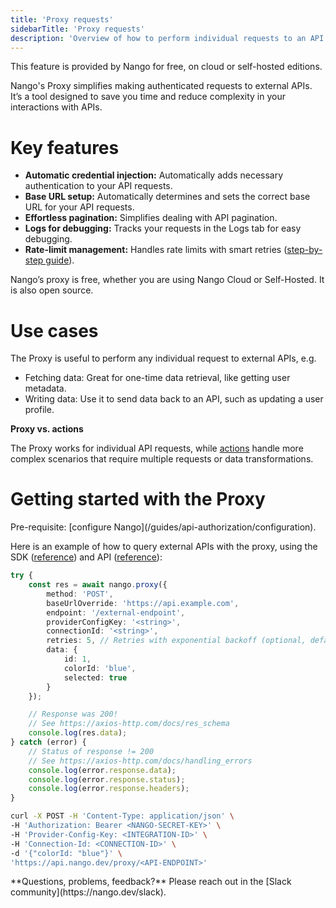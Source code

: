 ```yaml
---
title: 'Proxy requests'
sidebarTitle: 'Proxy requests'
description: 'Overview of how to perform individual requests to an API using the Proxy.'
---
```


<Tip>
This feature is provided by Nango for free, on cloud or self-hosted editions.
</Tip>

Nango's Proxy simplifies making authenticated requests to external APIs. It’s a tool designed to save you time and reduce complexity in your interactions with APIs.

# Key features

- **Automatic credential injection:** Automatically adds necessary authentication to your API requests.
- **Base URL setup:** Automatically determines and sets the correct base URL for your API requests.
- **Effortless pagination:** Simplifies dealing with API pagination.
- **Logs for debugging:** Tracks your requests in the Logs tab for easy debugging.
- **Rate-limit management:** Handles rate limits with smart retries ([step-by-step guide](/guides/rate-limits)).

Nango’s proxy is free, whether you are using Nango Cloud or Self-Hosted. It is also open source.

# Use cases

The Proxy is useful to perform any individual request to external APIs, e.g.

- Fetching data: Great for one-time data retrieval, like getting user metadata.
- Writing data: Use it to send data back to an API, such as updating a user profile.

**Proxy vs. actions**

The Proxy works for individual API requests, while [actions](/guides/actions/overview) handle more complex scenarios that require multiple requests or data transformations.

# Getting started with the Proxy

<Info>
Pre-requisite: [configure Nango](/guides/api-authorization/configuration).
</Info>

Here is an example of how to query external APIs with the proxy, using the SDK ([reference](/reference/sdks/node#proxy-get-requests)) and API ([reference](/reference/api/proxy/get)):

<Tabs>
<Tab title="Node">

```typescript
try {
    const res = await nango.proxy({
        method: 'POST',
        baseUrlOverride: 'https://api.example.com',
        endpoint: '/external-endpoint',
        providerConfigKey: '<string>',
        connectionId: '<string>',
        retries: 5, // Retries with exponential backoff (optional, default 0)
        data: {
            id: 1,
            colorId: 'blue',
            selected: true
        }
    });

    // Response was 200!
    // See https://axios-http.com/docs/res_schema
    console.log(res.data);
} catch (error) {
    // Status of response != 200
    // See https://axios-http.com/docs/handling_errors
    console.log(error.response.data);
    console.log(error.response.status);
    console.log(error.response.headers);
}
```
</Tab>

<Tab title="cURL">

```bash
curl -X POST -H 'Content-Type: application/json' \
-H 'Authorization: Bearer <NANGO-SECRET-KEY>' \
-H 'Provider-Config-Key: <INTEGRATION-ID>' \
-H 'Connection-Id: <CONNECTION-ID>' \
-d '{"colorId: "blue"}' \
'https://api.nango.dev/proxy/<API-ENDPOINT>'
```

</Tab>

</Tabs>

<Tip>
    **Questions, problems, feedback?** Please reach out in the [Slack community](https://nango.dev/slack).
</Tip>